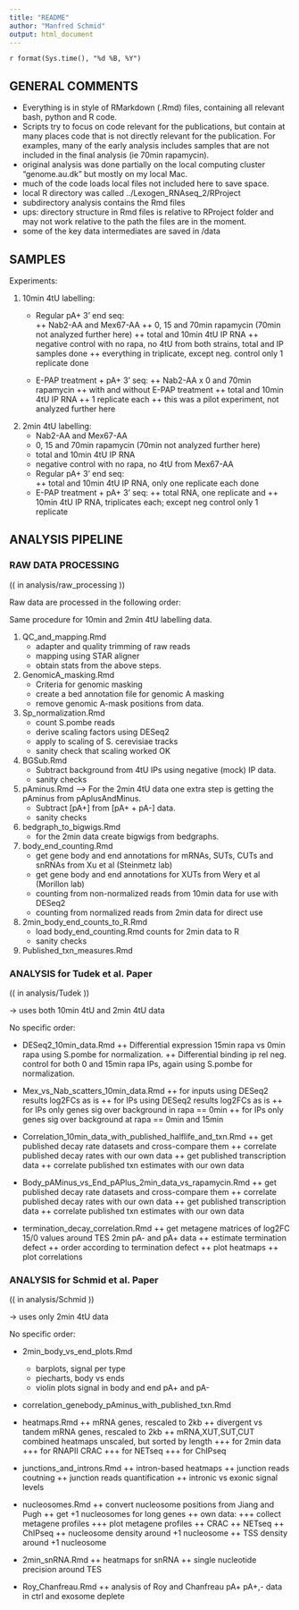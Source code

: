 ```yaml
---
title: "README"
author: "Manfred Schmid"
output: html_document
---
```

`r format(Sys.time(), "%d %B, %Y")`



## GENERAL COMMENTS

+ Everything is in style of RMarkdown (.Rmd) files, containing all relevant bash, python and R code.
+ Scripts try to focus on code relevant for the publications, but contain at many places code that is not directly relevant for the publication. For examples, many of the early analysis includes samples that are not included in the final analysis (ie 70min rapamycin).
+ original analysis was done partially on the local computing cluster "genome.au.dk" but mostly on my local Mac.
+ much of the code loads local files not included here to save space.
+ local R directory was called ../Lexogen_RNAseq_2/RProject
+ subdirectory analysis contains the Rmd files
+ ups: directory structure in Rmd files is relative to RProject folder and may not work relative to the path the files are in the moment.
+ some of the key data intermediates are saved in /data


## SAMPLES

Experiments:

1. 10min 4tU labelling:
    + Regular pA+ 3' end seq:  
      ++ Nab2-AA and Mex67-AA
      ++ 0, 15 and 70min rapamycin (70min not analyzed further here)
      ++ total and 10min 4tU IP RNA
      ++ negative control with no rapa, no 4tU from both strains, 
         total and IP samples done
      ++ everything in triplicate, except neg. control only 1 replicate done
      
    + E-PAP treatment + pA+ 3' seq:
      ++ Nab2-AA x 0 and 70min rapamycin
      ++ with and without E-PAP treatment
      ++ total and 10min 4tU IP RNA
      ++ 1 replicate each 
      ++ this was a pilot experiment, not analyzed further here 


2. 2min 4tU labelling:
    + Nab2-AA and Mex67-AA
    + 0, 15 and 70min rapamycin (70min not analyzed further here)
    + total and 10min 4tU IP RNA
    + negative control with no rapa, no 4tU from Mex67-AA
    + Regular pA+ 3' end seq:  
      ++ total and 10min 4tU IP RNA, only one replicate each done
    + E-PAP treatment + pA+ 3' seq:
      ++ total RNA, one replicate and 
      ++ 10min 4tU IP RNA, triplicates each; except neg control only 1 replicate



## ANALYSIS PIPELINE

### RAW DATA PROCESSING

(( in analysis/raw_processing ))

Raw data are processed in the following order:  

Same procedure for 10min and 2min 4tU labelling data.

1. QC_and_mapping.Rmd
    + adapter and quality trimming of raw reads
    + mapping using STAR aligner
    + obtain stats from the above steps.

2. GenomicA_masking.Rmd
    + Criteria for genomic masking
    + create a bed annotation file for genomic A masking
    + remove genomic A-mask positions from data.

3. Sp_normalization.Rmd
    + count S.pombe reads
    + derive scaling factors using DESeq2
    + apply to scaling of S. cerevisiae tracks
    + sanity check that scaling worked OK

4. BGSub.Rmd
    + Subtract background from 4tU IPs using negative (mock) IP data.
    + sanity checks

5. pAminus.Rmd
--> For the 2min 4tU data one extra step is getting the pAminus from pAplusAndMinus.
    + Subtract [pA+] from [pA+ + pA-] data.
    + sanity checks  
    
6. bedgraph_to_bigwigs.Rmd
    + for the 2min data create bigwigs from bedgraphs.

6. body_end_counting.Rmd
    + get gene body and end annotations for mRNAs, SUTs, CUTs and snRNAs 
      from Xu et al (Steinmetz lab)
    + get gene body and end annotations for XUTs 
      from Wery et al (Morillon lab)
    + counting from non-normalized reads from 10min data for use with DESeq2
    + counting from normalized reads from 2min data for direct use

7. 2min_body_end_counts_to_R.Rmd
    + load body_end_counting.Rmd counts for 2min data to R 
    + sanity checks
    
8. Published_txn_measures.Rmd


### ANALYSIS for Tudek et al. Paper

(( in analysis/Tudek ))

-> uses both 10min 4tU and 2min 4tU data

No specific order:

+ DESeq2_10min_data.Rmd 
    ++ Differential expression 15min rapa vs 0min rapa using 
        S.pombe for normalization.
    ++ Differential binding ip rel neg. control 
        for both 0 and 15min rapa IPs, again using 
        S.pombe for normalization.

+ Mex_vs_Nab_scatters_10min_data.Rmd
    ++ for inputs using DESeq2 results log2FCs as is
    ++ for IPs using DESeq2 results log2FCs as is
    ++ for IPs only genes sig over background in rapa == 0min
    ++ for IPs only genes sig over background at rapa == 0min and 15min

+ Correlation_10min_data_with_published_halflife_and_txn.Rmd
    ++ get published decay rate datasets and cross-compare them
    ++ correlate published decay rates with our own data
    ++ get published transcription data
    ++ correlate published txn estimates with our own data
    
+ Body_pAMinus_vs_End_pAPlus_2min_data_vs_rapamycin.Rmd
    ++ get published decay rate datasets and cross-compare them
    ++ correlate published decay rates with our own data
    ++ get published transcription data
    ++ correlate published txn estimates with our own data

+ termination_decay_correlation.Rmd
    ++ get metagene matrices of log2FC 15/0 values around TES 
        2min pA- and pA+ data
    ++ estimate termination defect
    ++ order according to termination defect
    ++ plot heatmaps
    ++ plot correlations



### ANALYSIS for Schmid et al. Paper

(( in analysis/Schmid ))


-> uses only 2min 4tU data

No specific order:

+ 2min_body_vs_end_plots.Rmd
    + barplots, signal per type
    + piecharts, body vs ends
    + violin plots signal in body and end pA+ and pA-
  
+ correlation_genebody_pAminus_with_published_txn.Rmd
    
+ heatmaps.Rmd 
    ++ mRNA genes, rescaled to 2kb
    ++ divergent vs tandem mRNA genes, rescaled to 2kb
    ++ mRNA,XUT,SUT,CUT combined heatmaps unscaled, but sorted by length
        +++ for 2min data
        +++ for RNAPII CRAC
        +++ for NETseq
        +++ for ChIPseq

+ junctions_and_introns.Rmd
    ++ intron-based heatmaps
    ++ junction reads coutning
    ++ junction reads quantification
    ++ intronic vs exonic signal levels

+ nucleosomes.Rmd
    ++ convert nucleosome positions from Jiang and Pugh
    ++ get +1 nucleosomes for long genes
    ++ own data:
        +++ collect metagene profiles
        +++ plot metagene profiles
    ++ CRAC
    ++ NETseq
    ++ ChIPseq
    ++ nucleosome density around +1 nucleosome
    ++ TSS density around +1 nucleosome

+ 2min_snRNA.Rmd
    ++ heatmaps for snRNA
    ++ single nucleotide precision around TES
    

+ Roy_Chanfreau.Rmd
    ++ analysis of Roy and Chanfreau pA+ pA+,- data in ctrl and exosome deplete

